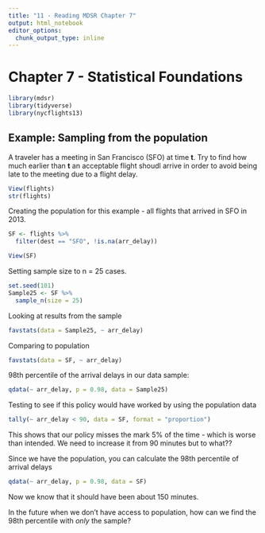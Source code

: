 ```yaml
---
title: "11 - Reading MDSR Chapter 7"
output: html_notebook
editor_options: 
  chunk_output_type: inline
---
```


# Chapter 7 - Statistical Foundations

```r
library(mdsr)
library(tidyverse)
library(nycflights13)
```

## Example: Sampling from the population
A traveler has a meeting in San Francisco (SFO) at time **t**. Try to find how much earlier than **t** an acceptable flight shoudl arrive in order to avoid being late to the meeting due to a flight delay.

```r
View(flights)
str(flights)
```


Creating the population for this example - all flights that arrived in SFO in 2013.
```r
SF <- flights %>% 
  filter(dest == "SFO", !is.na(arr_delay))

View(SF)
```

Setting sample size to n = 25 cases.
```r
set.seed(101)
Sample25 <- SF %>% 
  sample_n(size = 25)
```

Looking at results from the sample
```r
favstats(data = Sample25, ~ arr_delay)
```

Comparing to population
```r
favstats(data = SF, ~ arr_delay)
```

98th percentile of the arrival delays in our data sample:
```r
qdata(~ arr_delay, p = 0.98, data = Sample25)
```

Testing to see if this policy would have worked by using the population data
```r
tally(~ arr_delay < 90, data = SF, format = "proportion")
```
This shows that our policy misses the mark 5% of the time - which is worse than intended. We need to increase it from 90 minutes but to what??

Since we have the population, you can calculate the 98th percentile of arrival delays
```r
qdata(~ arr_delay, p = 0.98, data = SF)
```
Now we know that it should have been about 150 minutes.

In the future when we don't have access to population, how can we find the 98th percentile with *only* the sample?


